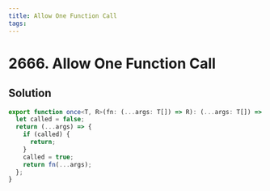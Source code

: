 ```yaml
---
title: Allow One Function Call
tags:
---
```


# 2666. Allow One Function Call

<Badges>
<LevelBadge level="easy" />

</Badges>

## Solution

```typescript filename="solution.ts" copy
export function once<T, R>(fn: (...args: T[]) => R): (...args: T[]) => R | undefined {
  let called = false;
  return (...args) => {
    if (called) {
      return;
    }
    called = true;
    return fn(...args);
  };
}
```

<ProblemLink
  codingSite="leetcode"
  href="https://leetcode.com/problems/allow-one-function-call"
  title="Allow One Function Call"
/>
